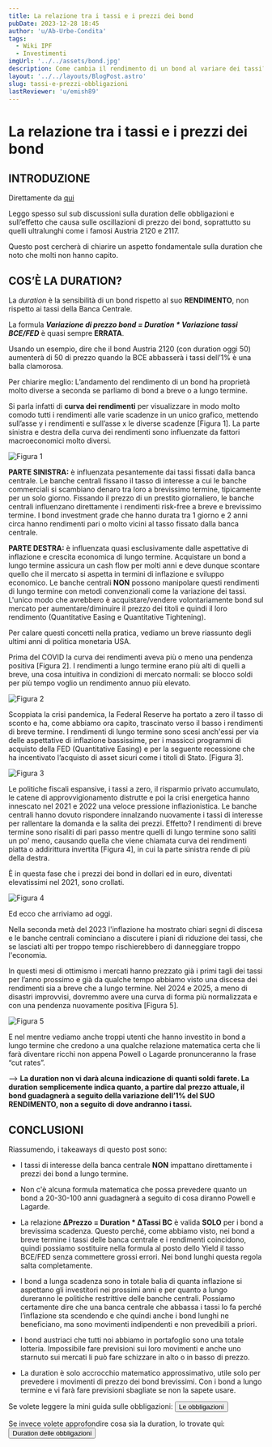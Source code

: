 ```yaml
---
title: La relazione tra i tassi e i prezzi dei bond
pubDate: 2023-12-28 18:45
author: 'u/Ab-Urbe-Condita'
tags:
  - Wiki IPF
  - Investimenti
imgUrl: '../../assets/bond.jpg'
description: Come cambia il rendimento di un bond al variare dei tassi? Cos'è la duration? Scopriamolo insieme
layout: '../../layouts/BlogPost.astro'
slug: tassi-e-prezzi-obbligazioni
lastReviewer: 'u/emish89'
---
```


# La relazione tra i tassi e i prezzi dei bond

## INTRODUZIONE
Direttamente da [qui](http://reddit.com/r/ItaliaPersonalFinance/comments/18pd37t/molti_hanno_frainteso_cosa_sia_la_duration_di_un/)


Leggo spesso sul sub discussioni sulla duration delle obbligazioni e sull’effetto che causa sulle oscillazioni di prezzo dei bond, 
soprattutto su quelli ultralunghi come i famosi Austria 2120 e 2117.

Questo post cercherà di chiarire un aspetto fondamentale sulla duration che noto che molti non hanno capito.

## COS’È LA DURATION?

La *duration* è la sensibilità di un bond rispetto al suo **RENDIMENTO**, non rispetto ai tassi della Banca Centrale.

La formula ***Variazione di prezzo bond = Duration \* Variazione tassi BCE/FED*** è quasi sempre **ERRATA**. 

Usando un esempio, dire che il bond Austria 2120 (con duration oggi 50) aumenterà di 50 di prezzo quando la BCE abbasserà i tassi dell’1% è una balla clamorosa.

Per chiarire meglio:
L’andamento del rendimento di un bond ha proprietà molto diverse a seconda se parliamo di bond a breve o a lungo termine. 

Si parla infatti di **curva dei rendimenti** per visualizzare in modo molto comodo tutti i rendimenti alle varie scadenze in un unico grafico, 
mettendo sull’asse y i rendimenti e sull’asse x le diverse scadenze \[Figura 1\]. 
La parte sinistra e destra della curva dei rendimenti sono influenzate da fattori macroeconomici molto diversi.

![Figura 1](https://preview.redd.it/pn2t44vrh38c1.png?width=754&format=png&auto=webp&s=3924ffc9d9835269b089188756182d79bc15c8d0)


**PARTE SINISTRA:** è influenzata pesantemente dai tassi fissati dalla banca centrale. 
Le banche centrali fissano il tasso di interesse a cui le banche commerciali si scambiano denaro tra loro a brevissimo termine, tipicamente per un solo giorno. 
Fissando il prezzo di un prestito giornaliero, le banche centrali influenzano direttamente i rendimenti risk-free a breve e brevissimo termine. 
I bond investment grade che hanno durata tra 1 giorno e 2 anni circa hanno rendimenti pari o molto vicini al tasso fissato dalla banca centrale.

**PARTE DESTRA:** è influenzata quasi esclusivamente dalle aspettative di inflazione e crescita economica di lungo termine. 
Acquistare un bond a lungo termine assicura un cash flow per molti anni 
e deve dunque scontare quello che il mercato si aspetta in termini di inflazione e sviluppo economico. 
Le banche centrali **NON** possono manipolare questi rendimenti di lungo termine con metodi convenzionali come la variazione dei tassi. 
L'unico modo che avrebbero è acquistare/vendere volontariamente bond sul mercato per aumentare/diminuire il prezzo dei titoli 
e quindi il loro rendimento (Quantitative Easing e Quantitative Tightening).

Per calare questi concetti nella pratica, vediamo un breve riassunto degli ultimi anni di politica monetaria USA.

Prima del COVID la curva dei rendimenti aveva più o meno una pendenza positiva \[Figura 2\]. 
I rendimenti a lungo termine erano più alti di quelli a breve, una cosa intuitiva in condizioni di mercato normali: 
se blocco soldi per più tempo voglio un rendimento annuo più elevato.

![Figura 2](https://preview.redd.it/61axz9ywh38c1.png?width=617&format=png&auto=webp&s=f7a0b7532358bf3bafe1eb13f7cdbdf2c83ff648)


Scoppiata la crisi pandemica, la Federal Reserve ha portato a zero il tasso di sconto e ha, come abbiamo ora capito, 
trascinato verso il basso i rendimenti di breve termine. 
I rendimenti di lungo termine sono scesi anch'essi per via delle aspettative di inflazione bassissime, 
per i massicci programmi di acquisto della FED (Quantitative Easing) e per la seguente recessione che ha incentivato l’acquisto di asset sicuri come i titoli di Stato.
\[Figura 3\]. 

![Figura 3](https://preview.redd.it/edaknu2zh38c1.png?width=590&format=png&auto=webp&s=4f3d5309e31f76769feb5c52f91fc8e05963c15a)


Le politiche fiscali espansive, i tassi a zero, il risparmio privato accumulato, 
le catene di approvvigionamento distrutte e poi la crisi energetica hanno innescato nel 2021 e 2022 una veloce pressione inflazionistica. 
Le banche centrali hanno dovuto rispondere innalzando nuovamente i tassi di interesse per rallentare la domanda e la salita dei prezzi. 
Effetto? I rendimenti di breve termine sono risaliti di pari passo mentre quelli di lungo termine sono saliti un po' meno, 
causando quella che viene chiamata curva dei rendimenti piatta o addirittura invertita \[Figura 4\], in cui la parte sinistra rende di più della destra.

È in questa fase che i prezzi dei bond in dollari ed in euro, diventati elevatissimi nel 2021, sono crollati.

![Figura 4](https://preview.redd.it/abtu0gl6i38c1.png?width=607&format=png&auto=webp&s=8923842b888340e79aa83e881aa677f7a1236b70)


Ed ecco che arriviamo ad oggi.

Nella seconda metà del 2023 l'inflazione ha mostrato chiari segni di discesa e le banche centrali cominciano a discutere i piani di riduzione dei tassi, 
che se lasciati alti per troppo tempo rischierebbero di danneggiare troppo l'economia.

In questi mesi di ottimismo i mercati hanno prezzato già i primi tagli dei tassi per l’anno prossimo 
e già da qualche tempo abbiamo visto una discesa dei rendimenti sia a breve che a lungo termine. Nel 2024 e 2025, a meno di disastri improvvisi,
dovremmo avere una curva di forma più normalizzata e con una pendenza nuovamente positiva \[Figura 5\].

![Figura 5](https://preview.redd.it/7yihpi39i38c1.png?width=622&format=png&auto=webp&s=f025d38569d3e8eefda39298756564b207dd171c)


E nel mentre vediamo anche troppi utenti che hanno investito in bond a lungo termine che credono a una qualche relazione matematica certa 
che li farà diventare ricchi non appena Powell o Lagarde pronunceranno la frase “cut rates”.

\--> **La duration non vi darà alcuna indicazione di quanti soldi farete. 
La duration semplicemente indica quanto, a partire dal prezzo attuale, il bond guadagnerà a seguito della variazione dell’1% del SUO RENDIMENTO, 
non a seguito di dove andranno i tassi.**

## CONCLUSIONI
Riassumendo, i takeaways di questo post sono:

* I tassi di interesse della banca centrale **NON** impattano direttamente i prezzi dei bond a lungo termine.

* Non c'è alcuna formula matematica che possa prevedere quanto un bond a 20-30-100 anni guadagnerà a seguito di cosa diranno Powell e Lagarde. 

* La relazione **ΔPrezzo = Duration \* ΔTassi BC** è valida **SOLO** per i bond a brevissima scadenza. 
Questo perché, come abbiamo visto, nei bond a breve termine i tassi delle banca centrale e i rendimenti coincidono, 
quindi possiamo sostituire nella formula al posto dello Yield il tasso BCE/FED senza commettere grossi errori. Nei bond lunghi questa regola salta completamente.

* I bond a lunga scadenza sono in totale balia di quanta inflazione si aspettano gli investitori nei prossimi anni 
e per quanto a lungo dureranno le politiche restrittive delle banche centrali. 
Possiamo certamente dire che una banca centrale che abbassa i tassi lo fa perché l’inflazione sta scendendo e che quindi anche i bond lunghi ne beneficiano, 
ma sono movimenti indipendenti e non prevedibili a priori.

* I bond austriaci che tutti noi abbiamo in portafoglio sono una totale lotteria. 
Impossibile fare previsioni sui loro movimenti e anche uno starnuto sui mercati li può fare schizzare in alto o in basso di prezzo.

* La duration è solo accrocchio matematico approssimativo, utile solo per prevedere i movimenti di prezzo dei bond brevissimi. 
Con i bond a lungo termine e vi farà fare previsioni sbagliate se non la sapete usare.


Se volete leggere la mini guida sulle obbligazioni:
<a href='/blog/obbligazioni'>
    <button className='brutal-btn p-4 sanchez' name='button'>
          <span>Le obbligazioni</span>
    </button>
</a>

Se invece volete approfondire cosa sia la duration, lo trovate qui:
<a href='/blog/duration-obbligazioni'>
    <button className='brutal-btn p-4 sanchez' name='button'>
          <span>Duration delle obbligazioni</span>
    </button>
</a>